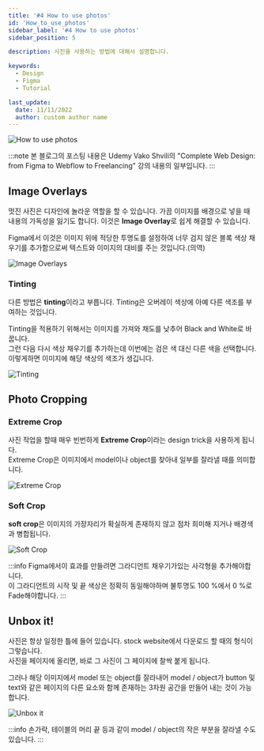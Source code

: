 ```yaml
---
title: '#4 How to use photos'
id: 'How_to_use_photos'
sidebar_label: '#4 How to use photos'
sidebar_position: 5

description: 사진을 사용하는 방법에 대해서 설명합니다.

keywords:
  - Design
  - Figma
  - Tutorial

last_update:
  date: 11/11/2022
  author: custom author name
---
```


![How to use photos](/img/design/04-How-to-use-photos/How_to_use_photos.png)

:::note
본 블로그의 포스팅 내용은 Udemy Vako Shvili의 "Complete Web Design: from Figma to Webflow to Freelancing" 강의 내용의 일부입니다.
:::

## Image Overlays
멋진 사진은 디자인에 놀라운 역할을 할 수 있습니다.
가끔 이미지를 배경으로 넣을 때 내용의 가독성을 잃기도 합니다.
이것은 **Image Overlay**로 쉽게 해결할 수 있습니다.

Figma에서 이것은 이미지 위에 적당한 투명도를 설정하여 너무 검지 않은 블록 색상 채우기를 추가함으로써 텍스트와 이미지의 대비를 주는 것입니다.(의역)

![Image Overlays](/img/design/04-How-to-use-photos/Image_Overlays.png)


### Tinting
다른 방법은 **tinting**이라고 부릅니다.
Tinting은 오버레이 색상에 아예 다른 색조를 부여하는 것입니다.

Tinting을 적용하기 위해서는 이미지를 가져와 채도를 낮추어 Black and White로 바꿉니다.<br/>
그런 다음 다시 색상 채우기를 추가하는데 이번에는 검은 색 대신 다른 색을 선택합니다.
이렇게하면 이미지에 해당 색상의 색조가 생깁니다.

![Tinting](/img/design/04-How-to-use-photos/Tinting.png)

## Photo Cropping

### Extreme Crop
사진 작업을 할때 매우 빈번하게 **Extreme Crop**이라는 design trick을 사용하게 됩니다.<br/>
Extreme Crop은 이미지에서 model이나 object를 찾아내 일부를 잘라낼 때를 의미합니다.

![Extreme Crop](/img/design/04-How-to-use-photos/Extreme_Crop.png)

### Soft Crop
**soft crop**은 이미지의 가장자리가 확실하게 존재하지 않고 점차 희미해 지거나 배경색과 병합됩니다.

![Soft Crop](/img/design/04-How-to-use-photos/Soft_Crop.png)

:::info
Figma에서이 효과를 만들려면 그라디언트 채우기가있는 사각형을 추가해야합니다.<br/>
이 그라디언트의 시작 및 끝 색상은 정확히 동일해야하며 불투명도 100 %에서 0 %로 Fade해야합니다.
:::

## Unbox it!
사진은 항상 일정한 틀에 들어 있습니다. stock website에서 다운로드 할 때의 형식이 그렇습니다.<br/>
사진을 페이지에 올리면, 바로 그 사진이 그 페이지에 찰싹 붙게 됩니다.

그러나 해당 이미지에서 model 또는 object를 잘라내어 model / object가 button 및 text와 같은 페이지의 다른 요소와 함께 존재하는 3차원 공간을 만들어 내는 것이 가능합니다.

![Unbox it](/img/design/04-How-to-use-photos/Unbox_it.png)

:::info
손가락, 테이블의 머리 끝 등과 같이 model / object의 작은 부분을 잘라낼 수도 있습니다.
:::
